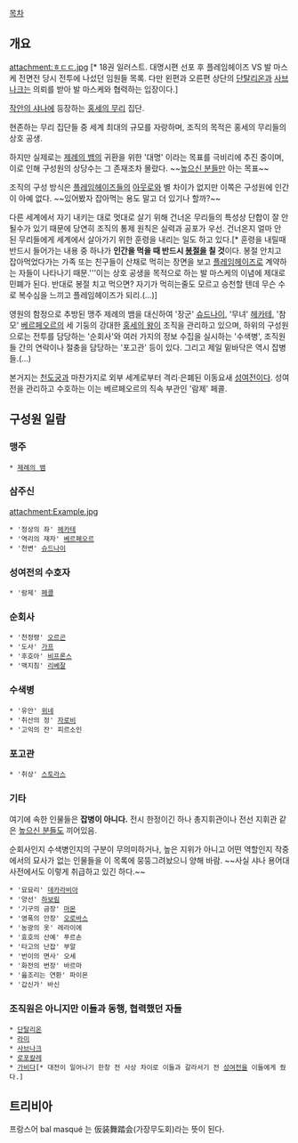 [[목차]]

== 개요 ==

attachment:ㅎㄷㄷ.jpg
[* 18권 일러스트. 대명시편 선포 후 플레임헤이즈 VS 발 마스케 전면전 당시 전투에 나섰던 임원들 목록. 다만 왼편과 오른편 상단의 [[단탈리온]]과 [[사브나크]]는 의뢰를 받아 발 마스케와 협력하는 입장이다.]

[[작안의 샤나]]에 등장하는 [[홍세의 무리]] 집단. 

현존하는 무리 집단들 중 세계 최대의 규모를 자랑하며, 조직의 목적은 홍세의 무리들의 상호 공생.

하지만 실제로는 [[제례의 뱀]]의 귀환을 위한 '대명' 이라는 목표를 극비리에 추진 중이며, 이로 인해 구성원의 상당수는 그 존재조차 몰랐다. ~~[[높으신 분들]]만 아는 목표~~

조직의 구성 방식은 [[플레임헤이즈]]들의 [[아웃로]]와 별 차이가 없지만 이쪽은 구성원에 인간이 아예 없다. ~~있어봤자 잡아먹는 용도 말고 더 있기나 할까?~~

다른 세계에서 자기 내키는 대로 멋대로 살기 위해 건너온 무리들의 특성상 단합이 잘 안될수가 있기 때문에 당연히 조직의 통제 원칙은 실력과 공포가 우선. 건너온지 얼마 안 된 무리들에게 세계에서 살아가기 위한 훈령을 내리는 일도 하고 있다.[* 훈령을 내릴때 반드시 들어가는 내용 중 하나가 '''인간을 먹을 때 반드시 [[봉절]]을 칠 것'''이다. 봉절 안치고 잡아먹었다가는 가족 또는 친구들이 산채로 먹히는 장면을 보고 [[플레임헤이즈]]로 계약하는 자들이 나타나기 때문.'''이는 상호 공생을 목적으로 하는 발 마스케의 이념에 제대로 민폐가 된다. 반대로 봉절 치고 먹으면? 자기가 먹히는줄도 모르고 승천할 텐데 무슨 수로 복수심을 느끼고 플레임헤이즈가 되리.(…)]

영원의 함정으로 추방된 맹주 제례의 뱀을 대신하여 '장군' [[슈드나이]], '무녀' [[헤카테]], '참모' [[베르페오르]]의 세 기둥의 강대한 [[홍세의 왕]]이 조직을 관리하고 있으며, 하위의 구성원으로는 전투를 담당하는 '순회사'와 여러 가지의 정보 수집을 실시하는 '수색병', 조직원들 간의 연락이나 절충을 담당하는 '포고관' 등이 있다. 그리고 제일 밑바닥은 역시 잡병들.(…)

본거지는 [[천도궁]]과 마찬가지로 외부 세계로부터 격리·은폐된 이동요새 [[성여전]]이다. 성여전을 관리하고 수호하는 이는 베르페오르의 직속 부관인 '람제' 페콜.

== 구성원 일람 ==
=== 맹주 ===
 * [[제례의 뱀]]

=== 삼주신 ===
attachment:Example.jpg

 * '정상의 좌' [[헤카테(작안의 샤나)|헤카테]]
 * '역리의 재자' [[베르페오르]]
 * '천변' [[슈드나이]]

=== 성여전의 수호자 ===
 * '람제' [[페콜]]

=== 순회사 ===
 * '천정령' [[오르곤]]
 * '도사' [[가프]]
 * '후호아' [[비프론스]]
 * '맥지침' [[리베잘]]

=== 수색병 ===
 * '유안' [[위네]]
 * '취산의 정' [[자로비]]
 * '고익의 잔' 피르소인

=== 포고관 ===
 * '취상' [[스토라스]]

=== 기타 ===

여기에 속한 인물들은 '''잡병이 아니다.''' 전시 한정이긴 하나 총지휘관이나 전선 지휘관 같은 [[높으신 분들]]도 끼어있음.

순회사인지 수색병인지의 구분이 무의미하거나, 높은 지위가 아니고 어떤 역할인지 작중에서의 묘사가 없는 인물들을 이 목록에 뭉뚱그려놨으니 양해 바람. ~~사실 샤나 용어대사전에서도 이렇게 취급하고 있긴 하다.~~

 * '묘묘리' [[데카라비아]]
 * '양선' [[하보림]]
 * '기구의 금장' [[마몬]]
 * '영폭의 안장' [[오로바스]]
 * '농광의 옷' 레라이에
 * '효호의 산예' 푸르손
 * '타고의 난잡' 부알
 * '번이의 면사' 오세
 * '화전의 번장' 바르마
 * '읊조리는 연환' 파이몬
 * '갑신가' 바신

=== 조직원은 아니지만 이들과 동행, 협력했던 자들 ===
 * [[단탈리온]]
 * [[라미]]
 * [[사브나크]]
 * [[로포칼레]]
 * [[가비다]][* 대전이 일어나기 한창 전 사상 차이로 이들과 갈라서기 전 [[성여전]]을 이들에게 줬다.]

== 트리비아 ==
프랑스어 bal masqué 는 仮装舞踏会(가장무도회)라는 뜻이 된다.
